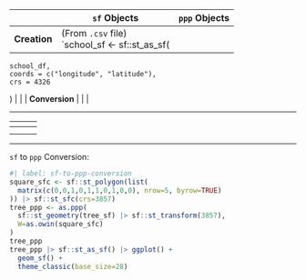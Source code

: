 | | `sf` Objects | `ppp` Objects |
| - | - | - |
| **Creation** | (From `.csv` file)<br>`school_sf <- sf::st_as_sf(
    school_df,
    coords = c("longitude", "latitude"), 
    crs = 4326
  ) | |
| **Conversion** | | |

---


```{=html}
<table>
<thead>
<tr>
  <th></th>
  <th><span data-qmd="`sf` Objects"></span></th>
  <th><span data-qmd="`ppp` Objects"></span></th>
</tr>
</thead>
<tbody>
<tr>
  <td><span data-qmd="**Creation**"></span></td>
  <td><div data-qmd="``` {.r}
my_sf <- sf::st_as_sf(
  df_with_coords,
  coords = c('lon', 'lat'), 
  crs = 4326
)
```"></div></td>
  <td><div data-qmd="``` {.r}
my_ppp <- spatstat.rand::rpoispp(
  lambda=100,
  win=spatstat.geom::square(1)
)
```"></div></td>
</tr>
<tr>
  <td><span data-qmd="**Conversion**"></span></td>
  <td></td>
  <td></td>
</tr>
</tbody>
</table>
```

---

`sf` to `ppp` Conversion:

```r
#| label: sf-to-ppp-conversion
square_sfc <- sf::st_polygon(list(
  matrix(c(0,0,1,0,1,1,0,1,0,0), nrow=5, byrow=TRUE)
)) |> sf::st_sfc(crs=3857)
tree_ppp <- as.ppp(
  sf::st_geometry(tree_sf) |> sf::st_transform(3857),
  W=as.owin(square_sfc)
)
tree_ppp
tree_ppp |> sf::st_as_sf() |> ggplot() +
  geom_sf() +
  theme_classic(base_size=28)
```